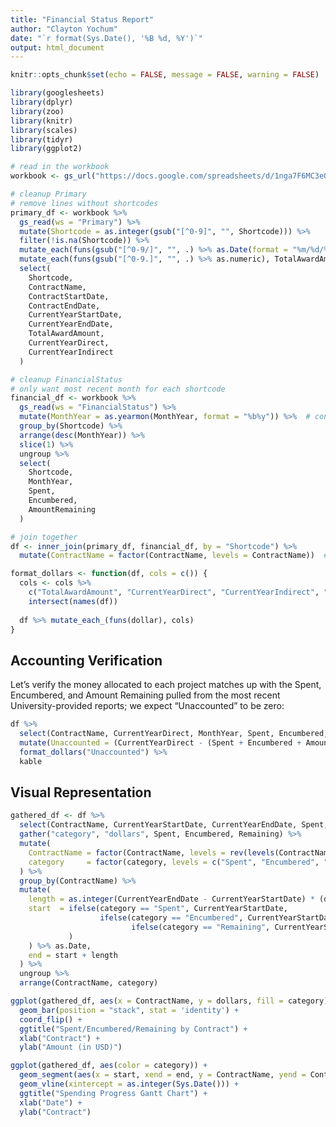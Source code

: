 ```yaml
---
title: "Financial Status Report"
author: "Clayton Yochum"
date: "`r format(Sys.Date(), '%B %d, %Y')`"
output: html_document
---
```


```r
knitr::opts_chunk$set(echo = FALSE, message = FALSE, warning = FALSE)
```


```r
library(googlesheets)
library(dplyr)
library(zoo)
library(knitr)
library(scales)
library(tidyr)
library(ggplot2)
```


```r
# read in the workbook
workbook <- gs_url("https://docs.google.com/spreadsheets/d/1nga7F6MC3eQ3JdrPG9yV7ZBsipPOxmZLlvidrNeFEQM/")

# cleanup Primary
# remove lines without shortcodes
primary_df <- workbook %>%
  gs_read(ws = "Primary") %>%
  mutate(Shortcode = as.integer(gsub("[^0-9]", "", Shortcode))) %>%
  filter(!is.na(Shortcode)) %>%
  mutate_each(funs(gsub("[^0-9/]", "", .) %>% as.Date(format = "%m/%d/%Y")), contains("Date")) %>%
  mutate_each(funs(gsub("[^0-9.]", "", .) %>% as.numeric), TotalAwardAmount, CurrentYearDirect, CurrentYearIndirect) %>% 
  select(
    Shortcode,
    ContractName,
    ContractStartDate,
    ContractEndDate,
    CurrentYearStartDate,
    CurrentYearEndDate,
    TotalAwardAmount,
    CurrentYearDirect,
    CurrentYearIndirect
  )

# cleanup FinancialStatus
# only want most recent month for each shortcode
financial_df <- workbook %>%
  gs_read(ws = "FinancialStatus") %>%
  mutate(MonthYear = as.yearmon(MonthYear, format = "%b%y")) %>%  # convert to first-of-month dates
  group_by(Shortcode) %>%
  arrange(desc(MonthYear)) %>% 
  slice(1) %>%
  ungroup %>%
  select(
    Shortcode,
    MonthYear,
    Spent,
    Encumbered,
    AmountRemaining
  )

# join together
df <- inner_join(primary_df, financial_df, by = "Shortcode") %>%
  mutate(ContractName = factor(ContractName, levels = ContractName))  # factor in order given
```


```r
format_dollars <- function(df, cols = c()) {
  cols <- cols %>%
    c("TotalAwardAmount", "CurrentYearDirect", "CurrentYearIndirect", "Spent", "Encumbered", "AmountRemaining") %>%
    intersect(names(df))
  
  df %>% mutate_each_(funs(dollar), cols)
}
```


## Accounting Verification

Let's verify the money allocated to each project matches up with the Spent, Encumbered, and Amount Remaining pulled from the most recent University-provided reports; we expect "Unaccounted" to be zero:

```r
df %>%
  select(ContractName, CurrentYearDirect, MonthYear, Spent, Encumbered, AmountRemaining) %>%
  mutate(Unaccounted = (CurrentYearDirect - (Spent + Encumbered + AmountRemaining)) %>% round(2)) %>%
  format_dollars("Unaccounted") %>% 
  kable
```


## Visual Representation

```r
gathered_df <- df %>%
  select(ContractName, CurrentYearStartDate, CurrentYearEndDate, Spent, Encumbered, Remaining = AmountRemaining) %>%
  gather("category", "dollars", Spent, Encumbered, Remaining) %>%
  mutate(
    ContractName = factor(ContractName, levels = rev(levels(ContractName))),
    category     = factor(category, levels = c("Spent", "Encumbered", "Remaining"))
  ) %>%
  group_by(ContractName) %>% 
  mutate(
    length = as.integer(CurrentYearEndDate - CurrentYearStartDate) * (dollars / sum(dollars)),
    start  = ifelse(category == "Spent", CurrentYearStartDate,
                    ifelse(category == "Encumbered", CurrentYearStartDate + lag(length, 1, order_by = category),
                           ifelse(category == "Remaining", CurrentYearStartDate + lag(length, 1, order_by = category) + lag(length, 2, order_by = category), NA)
             )
    ) %>% as.Date,
    end = start + length
  ) %>% 
  ungroup %>% 
  arrange(ContractName, category)
```


```r
ggplot(gathered_df, aes(x = ContractName, y = dollars, fill = category)) +
  geom_bar(position = "stack", stat = 'identity') +
  coord_flip() +
  ggtitle("Spent/Encumbered/Remaining by Contract") +
  xlab("Contract") +
  ylab("Amount (in USD)")

ggplot(gathered_df, aes(color = category)) +
  geom_segment(aes(x = start, xend = end, y = ContractName, yend = ContractName), size = 10) +
  geom_vline(xintercept = as.integer(Sys.Date())) +
  ggtitle("Spending Progress Gantt Chart") +
  xlab("Date") +
  ylab("Contract")

```

